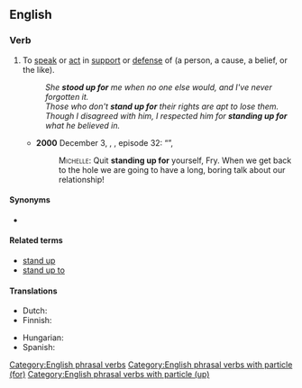 ==English==

===Verb===
{{en-verb|head=[[stand up]] [[for]]|stand<,,stood> up for}}

# {{lb|en|transitive}} To [[speak]] or [[act]] in [[support]] or [[defense]] of (a person, a cause, a belief, or the like).
#: ''She '''stood up for''' me when no one else would, and I've never forgotten it.''
#: ''Those who don't '''stand up for''' their rights are apt to lose them.''
#: ''Though I disagreed with him, I respected him for '''standing up for''' what he believed in.''
#* '''2000''' December 3, {{w|J. Stewart Burns}}, ''{{w|Futurama}}'', episode 32: “{{w|The Cryonic Woman}}”,
#*: <span style="font-variant:small-caps">Michelle:</span> Quit '''standing up for''' yourself, Fry. When we get back to the hole we are going to have a long, boring talk about our relationship!

====Synonyms====
* {{l|en|stick up for}}

====Related terms====
* [[stand up]]
* [[stand up to]]

====Translations====
{{trans-top|to speak or act in support or defense of}}
* Dutch: {{t|nl|[[opkomen]] [[voor]]}}
* Finnish: {{t+|fi|puolustaa}}
{{trans-mid}}
* Hungarian: {{t+|hu|kiáll}}
* Spanish: {{t|es|romper una lanza por}}
{{trans-bottom}}

[[Category:English phrasal verbs]]
[[Category:English phrasal verbs with particle (for)]]
[[Category:English phrasal verbs with particle (up)]]